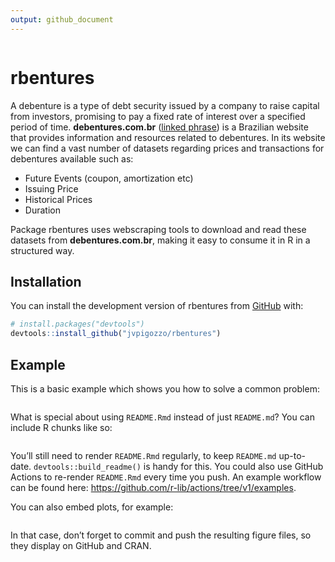 ```yaml
---
output: github_document
---
```


<!-- README.md is generated from README.Rmd. Please edit that file -->

```r

```

# rbentures

<!-- badges: start -->
<!-- badges: end -->

A debenture is a type of debt security issued by a company to raise capital from investors, promising to pay a fixed rate of interest over a specified period of time. **debentures.com.br**  ([linked phrase](http://www.debentures.com.br/)) is a Brazilian website that provides information and resources related to debentures. In its website we can find a vast number of datasets regarding prices and transactions for debentures available such as:

- Future Events (coupon, amortization etc)
- Issuing Price
- Historical Prices
- Duration

Package rbentures uses webscraping tools to download and read these datasets from **debentures.com.br**, making it easy to consume it in R in a structured way.

## Installation

You can install the development version of rbentures from [GitHub](https://github.com/) with:

``` r
# install.packages("devtools")
devtools::install_github("jvpigozzo/rbentures")
```

## Example

This is a basic example which shows you how to solve a common problem:

```r

```

What is special about using `README.Rmd` instead of just `README.md`? You can include R chunks like so:

```r

```

You'll still need to render `README.Rmd` regularly, to keep `README.md` up-to-date. `devtools::build_readme()` is handy for this. You could also use GitHub Actions to re-render `README.Rmd` every time you push. An example workflow can be found here: <https://github.com/r-lib/actions/tree/v1/examples>.

You can also embed plots, for example:

```r

```

In that case, don't forget to commit and push the resulting figure files, so they display on GitHub and CRAN.
